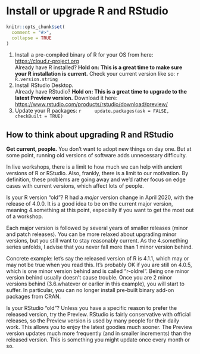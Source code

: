 # Install or upgrade R and RStudio {#install-r-rstudio}

```r
knitr::opts_chunk$set(
  comment = "#>",
  collapse = TRUE
)
```

1. Install a pre-compiled binary of R for your OS from here:  
    <https://cloud.r-project.org>  
    Already have R installed? **Hold on: This is a great time to make sure your R installation is current.** Check your current version like so:
    ```r
    R.version.string
    ```
1. Install RStudio Desktop.  
   Already have RStudio? **Hold on: This is a great time to upgrade to the latest Preview version.** Download it here:  
    <https://www.rstudio.com/products/rstudio/download/preview/>
1. Update your R packages:
    ```r
    update.packages(ask = FALSE, checkBuilt = TRUE)
    ```

## How to think about upgrading R and RStudio

**Get current, people.** You don't want to adopt new things on day one. But at some point, running old versions of software adds unnecessary difficulty.

In live workshops, there is a limit to how much we can help with ancient versions of R or RStudio. Also, frankly, there is a limit to our motivation. By definition, these problems are going away and we'd rather focus on edge cases with current versions, which affect lots of people.

Is your R version "old"? R had a *major* version change in April 2020, with the release of 4.0.0. It is a good idea to be on the current major version, meaning 4.something at this point, especially if you want to get the most out of a workshop.

Each major version is followed by several years of smaller releases (minor and patch releases). You can be more relaxed about upgrading minor versions, but you still want to stay reasonably current. As the 4.something series unfolds, I advise that you never fall more than 1 minor version behind.

Concrete example: let's say the released version of R is 4.1.1, which may or may not be true when you read this.
It's probably OK if you are still on 4.0.5, which is one minor version behind and is called "r-oldrel".
Being one minor version behind usually doesn't cause trouble.
Once you are 2 minor versions behind (3.6.whatever or earlier in this example), you will start to suffer.
In particular, you can no longer install pre-built binary add-on packages from CRAN.

Is your RStudio "old"? Unless you have a specific reason to prefer the released version, try the Preview. RStudio is fairly conservative with official releases, so the Preview version is used by many people for their daily work. This allows you to enjoy the latest goodies much sooner. The Preview version updates much more frequently (and in smaller increments) than the released version. This is something you might update once every month or so.
